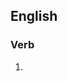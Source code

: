 ==English==

===Verb===
{{head|en|verb form}}

# {{present participle of|discommode|lang=en|nocat=1}}